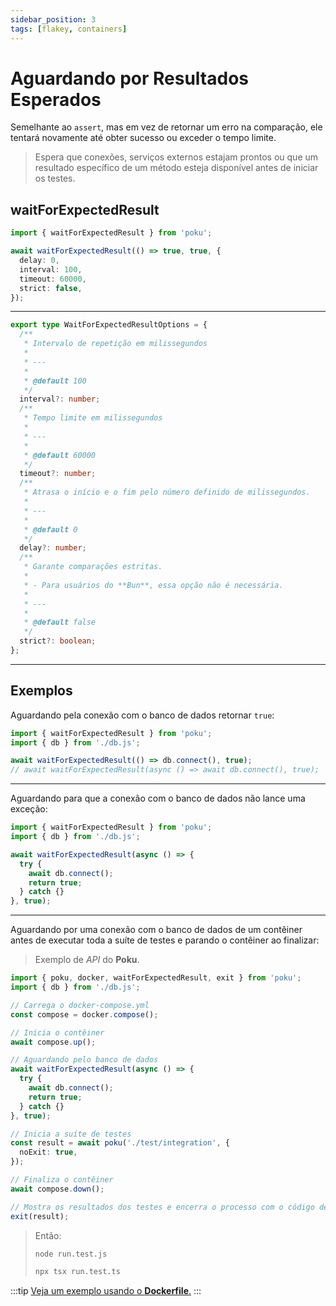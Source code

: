 ```yaml
---
sidebar_position: 3
tags: [flakey, containers]
---
```



# Aguardando por Resultados Esperados

Semelhante ao `assert`, mas em vez de retornar um erro na comparação, ele tentará novamente até obter sucesso ou exceder o tempo limite.

> Espera que conexões, serviços externos estajam prontos ou que um resultado específico de um método esteja disponível antes de iniciar os testes.

## waitForExpectedResult

```ts
import { waitForExpectedResult } from 'poku';

await waitForExpectedResult(() => true, true, {
  delay: 0,
  interval: 100,
  timeout: 60000,
  strict: false,
});
```

<hr />

<FAQ title='Options' >

```ts
export type WaitForExpectedResultOptions = {
  /**
   * Intervalo de repetição em milissegundos
   *
   * ---
   *
   * @default 100
   */
  interval?: number;
  /**
   * Tempo limite em milissegundos
   *
   * ---
   *
   * @default 60000
   */
  timeout?: number;
  /**
   * Atrasa o início e o fim pelo número definido de milissegundos.
   *
   * ---
   *
   * @default 0
   */
  delay?: number;
  /**
   * Garante comparações estritas.
   *
   * - Para usuários do **Bun**, essa opção não é necessária.
   *
   * ---
   *
   * @default false
   */
  strict?: boolean;
};
```

</FAQ>

<hr />

## Exemplos

Aguardando pela conexão com o banco de dados retornar `true`:

```ts
import { waitForExpectedResult } from 'poku';
import { db } from './db.js';

await waitForExpectedResult(() => db.connect(), true);
// await waitForExpectedResult(async () => await db.connect(), true);
```

<hr />

Aguardando para que a conexão com o banco de dados não lance uma exceção:

```ts
import { waitForExpectedResult } from 'poku';
import { db } from './db.js';

await waitForExpectedResult(async () => {
  try {
    await db.connect();
    return true;
  } catch {}
}, true);
```

<hr />

Aguardando por uma conexão com o banco de dados de um contêiner antes de executar toda a suíte de testes e parando o contêiner ao finalizar:

> Exemplo de _API_ do **Poku**.

```ts
import { poku, docker, waitForExpectedResult, exit } from 'poku';
import { db } from './db.js';

// Carrega o docker-compose.yml
const compose = docker.compose();

// Inicia o contêiner
await compose.up();

// Aguardando pelo banco de dados
await waitForExpectedResult(async () => {
  try {
    await db.connect();
    return true;
  } catch {}
}, true);

// Inicia a suíte de testes
const result = await poku('./test/integration', {
  noExit: true,
});

// Finaliza o contêiner
await compose.down();

// Mostra os resultados dos testes e encerra o processo com o código de saída dos testes.
exit(result);
```

<blockquote>

Então:

```sh
node run.test.js
```

```sh
npx tsx run.test.ts
```

</blockquote>

:::tip
[Veja um exemplo usando o **Dockerfile**.](/docs/documentation/helpers/containers#dockerfile)
:::
